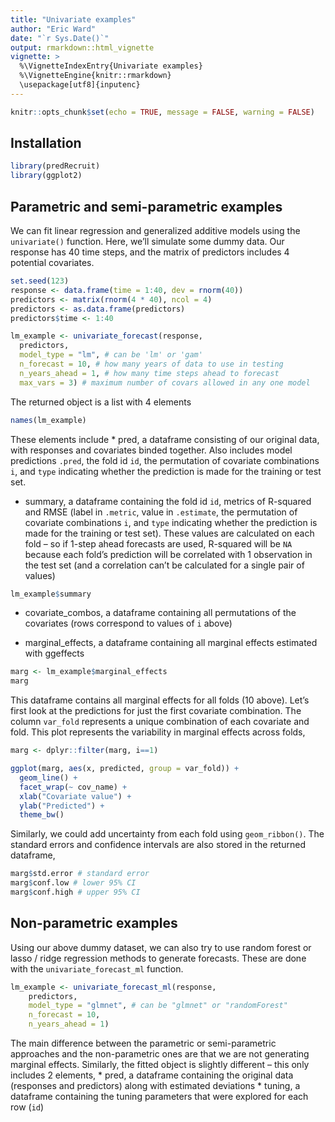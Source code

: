 ```yaml
---
title: "Univariate examples"
author: "Eric Ward"
date: "`r Sys.Date()`"
output: rmarkdown::html_vignette
vignette: >
  %\VignetteIndexEntry{Univariate examples}
  %\VignetteEngine{knitr::rmarkdown}
  \usepackage[utf8]{inputenc}
---
```


```r
knitr::opts_chunk$set(echo = TRUE, message = FALSE, warning = FALSE)
```

## Installation

```r
library(predRecruit)
library(ggplot2)
```

## Parametric and semi-parametric examples

We can fit linear regression and generalized additive models using the `univariate()` function. Here, we'll simulate some dummy data. Our response has 40 time steps, and the matrix of predictors includes 4 potential covariates. 

```r
set.seed(123)
response <- data.frame(time = 1:40, dev = rnorm(40))
predictors <- matrix(rnorm(4 * 40), ncol = 4)
predictors <- as.data.frame(predictors)
predictors$time <- 1:40

lm_example <- univariate_forecast(response,
  predictors,
  model_type = "lm", # can be 'lm' or 'gam'
  n_forecast = 10, # how many years of data to use in testing
  n_years_ahead = 1, # how many time steps ahead to forecast
  max_vars = 3) # maximum number of covars allowed in any one model
```

The returned object is a list with 4 elements

```r
names(lm_example)
```

These elements include
* pred, a dataframe consisting of our original data, with responses and covariates binded together. Also includes model predictions `.pred`, the fold id `id`, the permutation of covariate combinations `i`, and `type` indicating whether the prediction is made for the training or test set. 

* summary, a dataframe containing the fold id `id`, metrics of R-squared and RMSE (label in `.metric`, value in `.estimate`, the permutation of covariate combinations `i`, and `type` indicating whether the prediction is made for the training or test set). These values are calculated on each fold -- so if 1-step ahead forecasts are used, R-squared will be `NA` because each fold's prediction will be correlated with 1 observation in the test set (and a correlation can't be calculated for a single pair of values)  

```r
lm_example$summary
```

* covariate_combos, a dataframe containing all permutations of the covariates (rows correspond to values of `i` above)

* marginal_effects, a dataframe containing all marginal effects estimated with ggeffects

```r
marg <- lm_example$marginal_effects
marg
```

This dataframe contains all marginal effects for all folds (10 above). Let's first look at the predictions for just the first covariate combination. The column `var_fold` represents a unique combination of each covariate and fold. This plot represents the variability in marginal effects across folds,

```r
marg <- dplyr::filter(marg, i==1)

ggplot(marg, aes(x, predicted, group = var_fold)) + 
  geom_line() + 
  facet_wrap(~ cov_name) + 
  xlab("Covariate value") + 
  ylab("Predicted") + 
  theme_bw()
```

Similarly, we could add uncertainty from each fold using `geom_ribbon()`. The standard errors and confidence intervals are also stored in the returned dataframe, 

```r
marg$std.error # standard error
marg$conf.low # lower 95% CI
marg$conf.high # upper 95% CI
```

## Non-parametric examples

Using our above dummy dataset, we can also try to use random forest or lasso / ridge regression methods to generate forecasts. These are done with the `univariate_forecast_ml` function.   

```r
lm_example <- univariate_forecast_ml(response,
    predictors,
    model_type = "glmnet", # can be "glmnet" or "randomForest"
    n_forecast = 10,
    n_years_ahead = 1)
```

The main difference between the parametric or semi-parametric approaches and the non-parametric ones are that we are not generating marginal effects. Similarly, the fitted object is slightly different -- this only includes 2 elements, 
* pred, a dataframe containing the original data (responses and predictors) along with estimated deviations
* tuning, a dataframe containing the tuning parameters that were explored for each row (`id`) 
